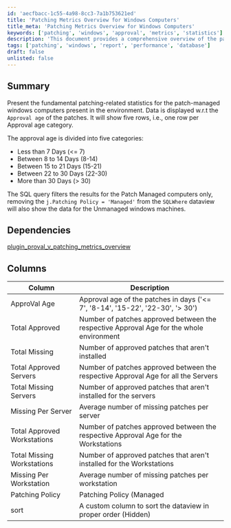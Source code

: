 ```yaml
---
id: 'aecfbacc-1c55-4a98-8cc3-7a1b753621ed'
title: 'Patching Metrics Overview for Windows Computers'
title_meta: 'Patching Metrics Overview for Windows Computers'
keywords: ['patching', 'windows', 'approval', 'metrics', 'statistics']
description: 'This document provides a comprehensive overview of the patching-related statistics for patch-managed Windows computers, categorized by approval age. It includes details on approved and missing patches across different age groups, as well as breakdowns for servers and workstations.'
tags: ['patching', 'windows', 'report', 'performance', 'database']
draft: false
unlisted: false
---
```

## Summary

Present the fundamental patching-related statistics for the patch-managed windows computers present in the environment. Data is displayed w.r.t the `Approval age` of the patches. It will show five rows, i.e., one row per Approval age category.

The approval age is divided into five categories:

- Less than 7 Days (\<= 7)
- Between 8 to 14 Days (8-14)
- Between 15 to 21 Days (15-21)
- Between 22 to 30 Days (22-30)
- More than 30 Days (> 30)

The SQL query filters the results for the Patch Managed computers only, removing the `j.Patching Policy = 'Managed'` from the `SQLWhere` dataview will also show the data for the Unmanaged windows machines.

## Dependencies

[plugin_proval_v_patching_metrics_overview](https://proval.itglue.com/DOC-5078775-11915163)

## Columns

| Column                     | Description                                                                                                          |
|---------------------------|----------------------------------------------------------------------------------------------------------------------|
| ApproVal Age              | Approval age of the patches in days ('\<= 7', '8-14', '15-22', '22-30', '> 30')                                    |
| Total Approved            | Number of patches approved between the respective Approval Age for the whole environment                             |
| Total Missing             | Number of approved patches that aren't installed                                                                     |
| Total Approved Servers     | Number of patches approved between the respective Approval Age for all the Servers                                   |
| Total Missing Servers      | Number of approved patches that aren't installed for the servers                                                    |
| Missing Per Server        | Average number of missing patches per server                                                                         |
| Total Approved Workstations | Number of patches approved between the respective Approval Age for the Workstations                                  |
| Total Missing Workstations  | Number of approved patches that aren't installed for the Workstations                                               |
| Missing Per Workstation    | Average number of missing patches per workstation                                                                   |
| Patching Policy           | Patching Policy (Managed | UnManaged). (By Default the dataview will display the data for the Patch managed computers only) |
| sort                      | A custom column to sort the dataview in proper order (Hidden)                                                      |














